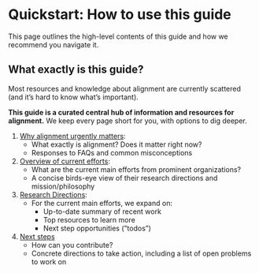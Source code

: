 
# Quickstart: How to use this guide

<Promise>
  This page outlines the high-level contents of this guide and how we recommend
  you navigate it.
</Promise>

## What exactly is this guide?

Most resources and knowledge about alignment are currently scattered (and it’s hard to know what’s important).

**This guide is a curated central hub of information and resources for alignment.** We keep every page short for you, with options to dig deeper.

1. [Why alignment urgently matters](/why-alignment-urgently-matters):
   - What exactly is alignment? Does it matter right now?
   - Responses to FAQs and common misconceptions
2. [Overview of current efforts](/overview-of-current-efforts):
   - What are the current main efforts from prominent organizations?
   - A concise birds-eye view of their research directions and mission/philosophy
3. [Research Directions](/research-directions):
   - For the current main efforts, we expand on:
     - Up-to-date summary of recent work
     - Top resources to learn more
     - Next step opportunities (”todos”)
4. [Next steps](/next-steps)
   - How can you contribute?
   - Concrete directions to take action, including a list of open problems to work on
